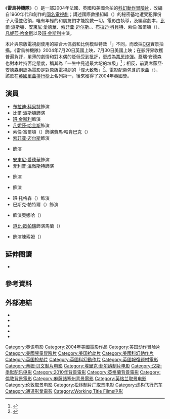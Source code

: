 {{noteTA
|G1=Show
|G2=Movie
|G3=PP
}}
{{Infobox film
| name           = 雷鳥神機隊
| original_name  = {{lang|en|''Thunderbirds''}}
| image          = Thunderbirds 2004 movie poster.jpg
| caption        = 電影海報
| director       = {{le|強納森·法蘭克斯|Jonathan Frakes}}
| producer       = {{plainlist|
* [[提姆·畢文|提姆·畢文]]
* [[艾瑞克·費納|艾瑞克·費納]]
* {{le|馬克·胡范|Mark Huffam}}
}}
| writer         = 
| screenplay     = {{plainlist|
* {{le|威廉·奧斯本 (編劇)|William Osborne (writer)|威廉·奧斯本}}
* {{le|麥可·麥庫勒斯|Michael McCullers}}
}}
| story          = {{plainlist|
* {{le|彼得·海威特 (導演)|Peter Hewitt (director)|彼得·海威特}}
* 威廉·奧斯本
}}
| based_on       = {{based on|[[雷鳥神機隊|雷鳥神機隊]]|{{le|蓋瑞·安德森 (製片人)|Gerry Anderson|蓋瑞·安德森}}|{{le|席薇亞·安德森|Sylvia Anderson}}}}
| starring       = {{plainlist|
* [[比爾·派斯頓|比爾·派斯頓]]
* [[安東尼·愛德華|安東尼·愛德華]]
* [[索菲亚·迈尔斯|索菲亚·迈尔斯]]
* {{le|羅恩·庫克|Ron Cook}}
* [[布拉迪·科貝特|布拉迪·科貝特]]
* 索倫·富爾頓（{{lang|en|Soren Fulton}}）
* [[凡妮莎·哈金斯|凡妮莎·哈金斯]]
* [[班·金斯利|班·金斯利]]
}}
| music          = {{plainlist|
* [[漢斯·季默|漢斯·季默]]
* [[拉明·賈瓦帝|拉明·賈瓦帝]]
}}
| cinematography = 布倫丹·高爾文（{{lang|en|Brendan Galvin}}）
| editing        = {{le|馬汀·懷許 (剪輯師)|Martin Walsh (film editor)|馬汀·懷許}}
| studio         = [[Working_Title_Films|Working Title Films]]<ref name=bfi>{{cite web|url=https://www2.bfi.org.uk/films-tv-people/4ce2b8922cd34|title=Thunderbirds (2004)|work=[[British_Film_Institute|British Film Institute]]|accessdate=2021-06-24|archive-date=2022-01-13|archive-url=https://web.archive.org/web/20220113142933/https://www2.bfi.org.uk/films-tv-people/4ce2b8922cd34|dead-url=no}}</ref><br />[[頻道製片公司|頻道製片公司]]
| distributor    = [[環球影業|環球影業]]
| released       = {{Film date|2004|7|20|英國|2004|7|30|美國}}
| runtime        = 95分鐘
| country        = {{plainlist|
* 法國<ref name=bfi/>
* 英國<ref name=bfi/>
* 美國<ref name=bfi/>
}}
| language       = 英語
| budget         = 5700萬美元
| gross          = 2830萬美元
| preceded_by    = 
| followed_by    = 
| cn_name        = 
| hk_name        = 
| tw_name        = 
}}
《'''雷鳥神機隊'''》（{{lang-en|''Thunderbirds''}}）是一部2004年法國、英國和美國合拍的[[科幻片|科幻]][[動作片|動作]][[冒險片|冒險片]]，改編自1960年代{{le|蓋瑞·安德森 (製片人)|Gerry Anderson|蓋瑞}}和{{le|席薇亞·安德森|Sylvia Anderson}}創作的[[雷鳥神機隊|同名電視劇]]；講述國際救援組織（{{lang|en|International Rescue}}）的秘密基地遭受犯罪份子{{le|胡德 (雷鳥神機隊)|Hood (Thunderbirds)|胡德}}入侵並佔領，唯有年輕的{{le|艾倫·崔西|Alan Tracy}}和朋友們才能挽救一切。電影由{{le|強納森·法蘭克斯|Jonathan Frakes}}執導，{{le|威廉·奧斯本 (編劇)|William Osborne (writer)|威廉·奧斯本}}及{{le|麥可·麥庫勒斯|Michael McCullers}}編寫劇本，[[比爾·派斯頓|比爾·派斯頓]]、[[安東尼·愛德華|安東尼·愛德華]]、[[索菲亚·迈尔斯|索菲亚·迈尔斯]]、{{le|羅恩·庫克|Ron Cook}}、[[布拉迪·科貝特|布拉迪·科貝特]]、索倫·富爾頓（{{lang|en|Soren Fulton}}）、[[凡妮莎·哈金斯|凡妮莎·哈金斯]]以及[[班·金斯利|班·金斯利]]主演。

本片與原版電視劇使用的結合木偶戲和比例模型特效「{{le|超級木偶動畫|Supermarionation}}」不同，而改採[[電腦成像|CGI]]實景拍攝。《雷鳥神機隊》2004年7月20日英國上映，7月30日美國上映；在影評界收穫普遍負評，單薄的劇情和對木偶的貶低受到批評，更成為[[票房炸彈|票房炸彈]]。蓋瑞·安德森也對本片持否定態度，稱其為「一生中見過最大坨的垃圾」<ref name=Gerry>{{cite news | url=https://www.theguardian.com/media/2009/feb/07/gerry-anderson-thunderbirds-auction | work=The Guardian | location=London | title=Gerry Anderson auctions Thunderbirds treasures | first=Caitlin | last=Fitzsimmons | date=2009-02-07 | access-date=2010-05-25 | archive-date=2022-01-15 | archive-url=https://web.archive.org/web/20220115063532/https://www.theguardian.com/media/2009/feb/07/gerry-anderson-thunderbirds-auction | dead-url=no }}</ref>；相反，前妻席薇亞·安德森則認為電影是對原版電視劇的「偉大致敬」<ref name=Sylvia>{{cite web |url=http://www.sylviaanderson.org.uk/html/movie.html |title=Thunderbirds 'The Movie' |publisher=Sylvia Anderson Official Website |access-date=2011-02-24 |url-status=dead |archive-url=https://web.archive.org/web/20110722183855/http://www.sylviaanderson.org.uk/html/movie.html |archive-date=2011-07-22  }}</ref>。電影配樂包含{{le|霸子樂團|Busted (band)}}的歌曲〈{{le|雷鳥神機隊／3AM|Thunderbirds / 3AM}}〉，該歌在[[英國單曲排行榜|英國單曲排行榜]]上名列第一，後來獲得了2004年英國{{le|年度最佳唱片|The Record of the Year}}獎。

== 演員 ==
* [[布拉迪·科貝特|布拉迪·科貝特]]飾演{{le|艾倫·崔西|Alan Tracy}}
* [[比爾·派斯頓|比爾·派斯頓]]飾演{{le|傑夫·崔西|Jeff Tracy}}
* [[班·金斯利|班·金斯利]]飾演{{le|胡德 (雷鳥神機隊)|Hood (Thunderbirds)|胡德}}
* [[凡妮莎·哈金斯|凡妮莎·哈金斯]]飾演{{le|西西·凱拉諾|Tin-Tin Kyrano|西西·貝拉甘特}}
* 索倫·富爾頓（{{lang|en|Soren Fulton}}）飾演費馬·哈肯巴克（{{lang|en|Fermat Hackenbacker}}）
* [[索菲亚·迈尔斯|索菲亚·迈尔斯]]飾演{{le|潘妮洛普·克雷頓-華德夫人|Lady Penelope Creighton-Ward}}
* {{le|羅恩·庫克|Ron Cook}}飾演{{le|阿洛伊修斯·帕克|Aloysius Parker}}
* [[安東尼·愛德華|安東尼·愛德華]]飾演{{le|布萊恩斯 (雷鳥神機隊)|Brains (Thunderbirds)|雷·「布萊恩斯」·哈肯巴克}}
* [[菲利普·溫徹斯特|菲利普·溫徹斯特]]飾演{{le|史考特·崔西|Scott Tracy}}
* {{le|萊克斯·夏普內爾|Lex Shrapnel}}飾演{{le|約翰·崔西 (雷鳥神機隊)|John Tracy (Thunderbirds)|約翰·崔西}}
* {{le|多米尼克·科倫索|Dominic Colenso}}飾演{{le|維吉爾·崔西|Virgil Tracy}}
* 班·托格森（{{lang|en|Ben Torgersen}}）飾演{{le|高登·崔西|Gordon Tracy}}
* 巴斯克·帕特爾（{{lang|en|Bhasker Patel}}）飾演{{le|基拉諾|Kyrano|基拉諾·貝拉甘特}}
* {{le|哈維·維爾迪|Harvey Virdi}}飾演奧娜哈（{{lang|en|Onaha}}）
* [[道比·歐帕瑞|道比·歐帕瑞]]飾演馬蘭（{{lang|en|Mullion}}）
* {{le|蘿絲·基岡|Rose Keegan}}飾演陳索姆（{{lang|en|Transom}}）

== 延伸閱讀 ==
* {{Cite book |author=Hughes, David |year=2001 |title=The Greatest Sci-Fi Movies Never Made |chapter=''Thunderbirds'' Aren't Go |publisher=[[Chicago_Review_Press|Chicago Review Press]] |isbn=978-1-55652-449-3 |pages=[https://archive.org/details/greatestscifimov0000hugh/page/206 206–220] |chapter-url=https://archive.org/details/greatestscifimov0000hugh/page/206 }}

== 參考資料 ==
{{Reflist|30em}}

== 外部連結 ==
* {{IMDb title|0167456}}
* {{AllMovie title|286675}}
* {{Mojo title|thunderbirds}}
* {{Metacritic film|thunderbirds}}
* {{Rotten-tomatoes|thunderbirds}}

{{DEFAULTSORT:Thunderbirds}}
[[Category:英语电影|Category:英语电影]]
[[Category:2004年美國電影作品|Category:2004年美國電影作品]]
[[Category:美国动作冒险片|Category:美国动作冒险片]]
[[Category:美國兒童冒險片|Category:美國兒童冒險片]]
[[Category:美国抢劫片|Category:美国抢劫片]]
[[Category:美國科幻動作片|Category:美國科幻動作片]]
[[Category:英国抢劫片|Category:英国抢劫片]]
[[Category:英國科幻動作片|Category:英國科幻動作片]]
[[Category:英國報復題材電影|Category:英國報復題材電影]]
[[Category:蒂姆·贝文制片电影|Category:蒂姆·贝文制片电影]]
[[Category:埃里克·菲尔纳制片电影|Category:埃里克·菲尔纳制片电影]]
[[Category:汉斯·季默配乐电影|Category:汉斯·季默配乐电影]]
[[Category:2010年背景電影|Category:2010年背景電影]]
[[Category:英格蘭背景電影|Category:英格蘭背景電影]]
[[Category:倫敦背景電影|Category:倫敦背景電影]]
[[Category:麻薩諸塞州背景電影|Category:麻薩諸塞州背景電影]]
[[Category:英格兰取景电影|Category:英格兰取景电影]]
[[Category:伦敦取景电影|Category:伦敦取景电影]]
[[Category:松林制片厂取景电影|Category:松林制片厂取景电影]]
[[Category:虚构飞行汽车|Category:虚构飞行汽车]]
[[Category:通道影業電影|Category:通道影業電影]]
[[Category:Working_Title_Films电影|Category:Working Title Films电影]]